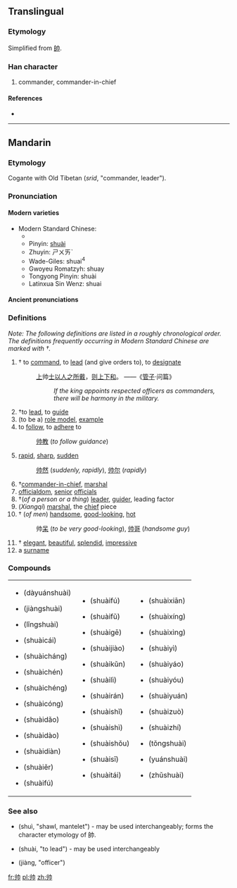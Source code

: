 {{also|帥}}
==Translingual==
===Etymology===
Simplified from [[帥]].

===Han character===
{{Han char|rn=50|rad=巾|as=02|sn=5|four=|canj=中中中月 (LLLB)}}

# commander, commander-in-chief

====References====
* {{Han ref|kx=0328.081|hdz=10729.020|uh=5E05|ud=24069}}

----
==Mandarin==
{{zh-forms|[[帅]]|[[帥]]}}
===Etymology===
Cogante with Old Tibetan <span style="font-size:220%">{{Tibt|[[སྲིད]]}}</span> (''srid'', "commander, leader").

===Pronunciation===
====Modern varieties====
*Modern Standard Chinese:
**{{IPA|/{{User:Wjcd/py-ipa|s|h|u|a|i|4}}/}}
**Pinyin: [[shuài]] 
**Zhuyin: ㄕㄨㄞˋ
**Wade-Giles: shuai<sup>4</sup>
**Gwoyeu Romatzyh: shuay
**Tongyong Pinyin: shuài
**Latinxua Sin Wenz: shuai
{{hide box|Dialectal pronunciations|align=left|
''Note: The numbers listed below, unless belonging to romanisations, indicate tone numbers from Middle Chinese, not actual tonal values or modern dialectal tonal category.''
*Mandarin dialects:
**Beijing (Beijing Mandarin): {{IPA|/{{User:Wjcd/py-ipa|s|h|u|a|i|4}}/}}
**Jinan (Ji Lu Mandarin): ṣuɛ 3
**Tianjin (Ji Lu Mandarin): suai 3
**Xi'an (Zhongyuan Mandarin): fe 3
**Hankou (Southwestern Mandarin): suai 3
**Chengdu (Southwestern Mandarin): suai 3
**Yangzhou (Jianghuai Mandarin): sue 3
**Taiyuan (Jin (Mandarin)): suai 3
*Wu dialects:
**Shanghai (Taihu Wu): se 3, sa 3
***Jiading: se 3, sa 3, soe 3
**Suzhou (Taihu Wu): se阴去(523)
**Wuxi (Taihu Wu): sa阴去
**Changzhou (Taihu Wu) (''literary''): sa
**Hangzhou (Taihu Wu): sue
**Ningbo (Taihu Wu): se 3
**Shaoxing (Taihu Wu): sa 3
**Quzhou (Chuqu Wu): se 3
**Wenzhou (Oujiang Wu): sa 31
**Wenling (Taizhou Wu): se 3
*Cantonese dialects:
**Standard Cantonese (Guangzhou): {{IPA|/sœy˧˧/}}
**Yale romanisation: seui3
**Hong Kong Government romanisation: seoi3
**Guangdong romanisation: sêu3
**Liu Xixiang romanisation: sui3
*Min dialects:
**Fuzhou (Min Dong): soy 31
**Teochow (Min Nan): sue 31
**Amoy (Min Nan): sue 31, sui 31
**Pe̍h-oē-jī (Min Nan): sòe
*Xiang dialects:
**Changsha (Chang Yi Xiang): ɕyai 31
**Shuangfeng (Lou Shao Xiang): sue 31
*Gan dialects:
**Nanchang: sai 31
*Hakka dialects:
**Meixian: sai 3
}}
====Ancient pronunciations====
{{hide box|Pronunciation 1|align=left|
*Middle Chinese: 
**Initial: 生
**Final: 脂
**Tone: 去
**She: 止
**Openness: 合
**Deng: 三等
**Fanqie: 所類
*Old Chinese (Reconstructions):
**Bernhard Karlgren:  /ʂi̯wəd/  Ⅹ/6部 
**Wang Li: /ʃiuət/ 物
**Zhengzhang Shangfeng: /sruds/ 隊2部
**Li Fanggui: /srjədh/ 微
**Bai Yiping: /srjuts/  物部 
**Pan Wuyun: /sruds/  物2部}}
{{hide box|Pronunciation 2|align=left|
*Middle Chinese: 
**Initial: 生
**Final: 術
**Tone: 入
**She: 臻
**Openness: 合
**Deng: 三等
**Fanqie: 所律
*Old Chinese (Reconstructions):
**Bernhard Karlgren:  /ʂi̯wət/  Ⅹ/5部 
**Wang Li: /ʃiuət/ 物
**Zhengzhang Shangfeng: /srud/ 物2部
**Li Fanggui: /srjət/ 微
**Bai Yiping: /srjut/  物部 
**Pan Wuyun: /srud/  物2部
}}

===Definitions===
{{cmn-noun|s|pin=shuài|pint=shuai4|tra=帥|sim=帅|rs=巾02}}

''Note: The following definitions are listed in a roughly chronological order. The definitions frequently occurring in Modern Standard Chinese are marked with †.''
#†{{military|lang=zh}} to [[command]], to [[lead]] (and give orders to), to [[designate]]
#:[[上]]帅[[士]][[以]][[人]][[之]][[所]][[戴]]，[[则]][[上下]][[和]]。 ——《[[w:Guanzi (text)|管子]]·问篇》
#::''If the king appoints respected officers as commanders, there will be harmony in the military.''
#†to [[lead]], to [[guide]]
#(to be a) [[role model]], [[example]]
#to [[follow]], to [[adhere]] to
#:[[帅教]] (''to follow guidance'')
#[[rapid]], [[sharp]], [[sudden]]
#:[[帅然]] (''suddenly, rapidly''), [[帅尔]] (''rapidly'')
#†[[commander-in-chief]], [[marshal]]
#[[officialdom]], [[senior]] [[official]]s
#†(''of a person or a thing'') [[leader]], [[guider]], leading factor
#(''Xiangqi'') [[marshal]], the [[chief]] piece
#†{{colloquial|lang=zh}} (''of men'') [[handsome]], [[good-looking]], [[hot]]
#:帅[[呆]] (''to be very good-looking''), [[帅哥]] (''handsome guy'')
#†{{colloquial|lang=zh}} [[elegant]], [[beautiful]], [[splendid]], [[impressive]]
#a [[surname]]

===Compounds===
{|style="width:100%"
|
*{{Hans|[[大元帅]]}} (dàyuánshuài)
*{{Hans|[[将帅]]}} (jiàngshuài)
*{{Hans|[[领帅]]}} (lǐngshuài)
*{{Hans|[[帅才]]}} (shuàicái)
*{{Hans|[[帅长]]}} (shuàicháng)
*{{Hans|[[帅臣]]}} (shuàichén)
*{{Hans|[[帅乘]]}} (shuàichéng)
*{{Hans|[[帅从]]}} (shuàicóng)
*{{Hans|[[帅导]]}} (shuàidǎo)
*{{Hans|[[帅道]]}} (shuàidào)
*{{Hans|[[帅甸]]}} (shuàidiàn)
*{{Hans|[[帅尔]]}} (shuàiěr)
*{{Hans|[[帅伏]]}} (shuàifú)
|
*{{Hans|[[帅服]]}} (shuàifú)
*{{Hans|[[帅府]]}} (shuàifǔ)
*{{Hans|[[帅哥]]}} (shuàigē)
*{{Hans|[[帅教]]}} (shuàijiào)
*{{Hans|[[帅阃]]}} (shuàikǔn)
*{{Hans|[[帅厉]]}} (shuàilì)
*{{Hans|[[帅然]]}} (shuàirán)
*{{Hans|[[帅使]]}} (shuàishǐ)
*{{Hans|[[帅示]]}} (shuàishì)
*{{Hans|[[帅首]]}} (shuàishǒu)
*{{Hans|[[帅司]]}} (shuàisī)
*{{Hans|[[帅台]]}} (shuàitái)
|
*{{Hans|[[帅先]]}} (shuàixiān)
*{{Hans|[[帅行]]}} (shuàixíng)
*{{Hans|[[帅性]]}} (shuàixìng)
*{{Hans|[[帅意]]}} (shuàiyì)
*{{Hans|[[帅繇]]}} (shuàiyáo)
*{{Hans|[[帅由]]}} (shuàiyóu)
*{{Hans|[[帅垣]]}} (shuàiyuán)
*{{Hans|[[帅座]]}} (shuàizuò)
*{{Hans|[[帅职]]}} (shuàizhí)
*{{Hans|[[统帅]]}} (tǒngshuài)
*{{Hans|[[元帅]]}} (yuánshuài)
*{{Hans|[[主帅]]}} (zhǔshuài)
|}

===See also===
*{{Hans|[[帨]]}} (shuì, "shawl, mantelet") - may be used interchangeably; forms the character etymology of 帥.
*{{Hans|[[率]]}} (shuài, "to lead") - may be used interchangeably
*{{Hans|[[将]]}} (jiàng, "officer")

[[fr:帅]]
[[pl:帅]]
[[zh:帅]]